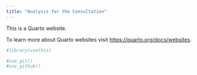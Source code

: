 ```yaml
---
title: "Analysis for the Consultation"
---
```


This is a Quarto website.

To learn more about Quarto websites visit <https://quarto.org/docs/websites>.

```r
#library(usethis)

#use_git()
#use_github()
```
